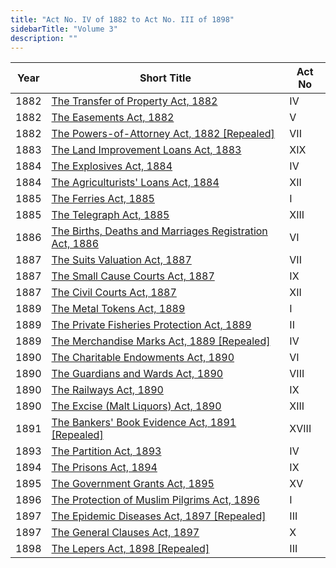 ```yaml
---
title: "Act No. IV of 1882 to Act No. III of 1898"
sidebarTitle: "Volume 3"
description: ""
---
```


| Year | Short Title | Act No |
|------|-------------|--------|
| 1882 | [The Transfer of Property Act, 1882](/laws/act-48) | IV |
| 1882 | [The Easements Act, 1882](/laws/act-49) | V |
| 1882 | [The Powers-of-Attorney Act, 1882 [Repealed]](/laws/act-50) | VII |
| 1883 | [The Land Improvement Loans Act, 1883](/laws/act-51) | XIX |
| 1884 | [The Explosives Act, 1884](/laws/act-52) | IV |
| 1884 | [The Agriculturists' Loans Act, 1884](/laws/act-53) | XII |
| 1885 | [The Ferries Act, 1885](/laws/act-54) | I |
| 1885 | [The Telegraph Act, 1885](/laws/act-55) | XIII |
| 1886 | [The Births, Deaths and Marriages Registration Act, 1886](/laws/act-56) | VI |
| 1887 | [The Suits Valuation Act, 1887](/laws/act-57) | VII |
| 1887 | [The Small Cause Courts Act, 1887](/laws/act-58) | IX |
| 1887 | [The Civil Courts Act, 1887](/laws/act-59) | XII |
| 1889 | [The Metal Tokens Act, 1889](/laws/act-60) | I |
| 1889 | [The Private Fisheries Protection Act, 1889](/laws/act-61) | II |
| 1889 | [The Merchandise Marks Act, 1889 [Repealed]](/laws/act-62) | IV |
| 1890 | [The Charitable Endowments Act, 1890](/laws/act-63) | VI |
| 1890 | [The Guardians and Wards Act, 1890](/laws/act-64) | VIII |
| 1890 | [The Railways Act, 1890](/laws/act-65) | IX |
| 1890 | [The Excise (Malt Liquors) Act, 1890](/laws/act-66) | XIII |
| 1891 | [The Bankers' Book Evidence Act, 1891 [Repealed]](/laws/act-67) | XVIII |
| 1893 | [The Partition Act, 1893](/laws/act-68) | IV |
| 1894 | [The Prisons Act, 1894](/laws/act-69) | IX |
| 1895 | [The Government Grants Act, 1895](/laws/act-70) | XV |
| 1896 | [The Protection of Muslim Pilgrims Act, 1896](/laws/act-71) | I |
| 1897 | [The Epidemic Diseases Act, 1897 [Repealed]](/laws/act-72) | III |
| 1897 | [The General Clauses Act, 1897](/laws/act-73) | X |
| 1898 | [The Lepers Act, 1898 [Repealed]](/laws/act-74) | III |
